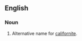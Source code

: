 ==English==

===Noun===
{{en-noun|-}}

# {{context|mineralogy}} Alternative name for [[californite]].